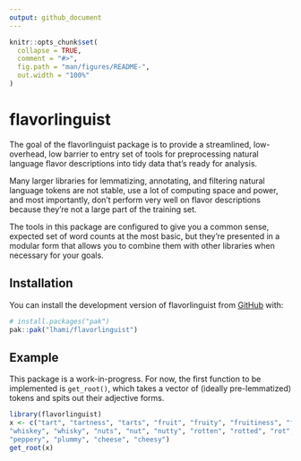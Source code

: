 ```yaml
---
output: github_document
---
```


<!-- README.md is generated from README.Rmd. Please edit that file -->

```r
knitr::opts_chunk$set(
  collapse = TRUE,
  comment = "#>",
  fig.path = "man/figures/README-",
  out.width = "100%"
)
```

# flavorlinguist

<!-- badges: start -->
<!-- badges: end -->

The goal of the flavorlinguist package is to provide a streamlined, low-overhead, low barrier to entry set of tools for preprocessing natural language flavor descriptions into tidy data that's ready for analysis.

Many larger libraries for lemmatizing, annotating, and filtering natural language tokens are not stable, use a lot of computing space and power, and most importantly, don't perform very well on flavor descriptions because they're not a large part of the training set.

The tools in this package are configured to give you a common sense, expected set of word counts at the most basic, but they're presented in a modular form that allows you to combine them with other libraries when necessary for your goals.

## Installation

You can install the development version of flavorlinguist from [GitHub](https://github.com/) with:

``` r
# install.packages("pak")
pak::pak("lhami/flavorlinguist")
```

## Example

This package is a work-in-progress. For now, the first function to be implemented is `get_root()`, which takes a vector of (ideally pre-lemmatized) tokens and spits out their adjective forms.

```r
library(flavorlinguist)
x <- c("tart", "tartness", "tarts", "fruit", "fruity", "fruitiness", "fruits",
"whiskey", "whisky", "nuts", "nut", "nutty", "rotten", "rotted", "rot",
"peppery", "plummy", "cheese", "cheesy")
get_root(x)
```
